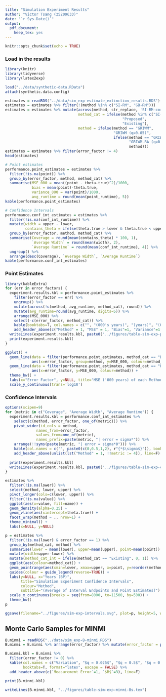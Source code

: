---
title: "Simulation Experiment Results"
author: "Victor Tsang (z5209633)"
date: "`r Sys.Date()`"
output:
  pdf_document:
    keep_tex: yes
---

```{r setup, include=FALSE}
knitr::opts_chunk$set(echo = TRUE)
```

### Load in the results

```{r, warning=FALSE, message=FALSE}
library(knitr)
library(tidyverse)
library(latex2exp)

load("../data/synthetic-data.RData")
attach(synthetic.data.config)

estimates = readRDS("../data/sim_exp-estimate_extinction_results.RDS")
estimates = estimates %>% filter(!(method %in% c("SI-RM", "GB-RM")))
estimates = estimates %>% mutate(across(method, str_replace, 'SI-RM-corrected', 'SI-RM'),
                                 method_cat = ifelse(method %in% c("SI-RM", "MINMI"),
                                                     "Proposed",
                                                     "Existing"),
                                 method = ifelse(method == "GRIWM",
                                                 "GRIWM (q=0.05)",
                                                 ifelse(method == "GRIWM-corrected",
                                                        "GRIWM-BA (q=0.5)",
                                                        method)))
estimates = estimates %>% filter(error_factor != 4)
head(estimates)
```


```{r}
# Point estimates
performance.point_estimates = estimates %>%
  filter(!is.na(point)) %>%
  group_by(error_factor, method, method_cat) %>%
  summarise(MSE_000 = mean((point - theta.true)^2)/1000,
            bias = mean(point)-theta.true,
            variance_000 = var(point)/1000,
            avg_runtime = round(mean(point_runtime), 5))
kable(performance.point_estimates)

# Confidence Intervals
performance.conf_int_estimates = estimates %>%
  filter(!is.na(conf_int_runtime)) %>%
  mutate(width = upper - lower,
         contains_theta = ifelse(theta.true > lower & theta.true < upper, 1, 0)) %>%
  group_by(error_factor, method, method_cat) %>%
  summarise(Coverage = round(mean(contains_theta) * 100, 1),
            `Average Width` = round(mean(width), 2),
            `Average Runtime` = round(mean(conf_int_runtime), 4)) %>%
  ungroup() %>%
  arrange(desc(Coverage), `Average Width`, `Average Runtime`)
kable(performance.conf_int_estimates)
```

### Point Estimates

```{r results='asis'}
library(kableExtra)
for (err in error_factors) {
  experiment.results.kbl = performance.point_estimates %>% 
    filter(error_factor == err) %>% 
    ungroup() %>%
    mutate(across(!c(method, avg_runtime, method_cat), round)) %>% 
    mutate(avg_runtime=round(avg_runtime, digits=5)) %>%
    arrange(MSE_000) %>%
    select(-c(error_factor, method_cat)) %>%
    kable(booktabs=T, col.names = c("", "(000's years)", "(years)", "(000's years)", "(seconds)"), format="latex") %>%
    add_header_above(c("Method" = 1, "MSE" = 1, "Bias"=1, "Variance"=1, "Average Runtime"=1), line=F, align=c("l", "c", "c", "c", "c"))
  writeLines(experiment.results.kbl, paste0("../figures/table-sim-exp-point-error", err, ".tex"))
  print(experiment.results.kbl)
}
```


```{r fig.width=12, fig.height=8}
ggplot() +
  geom_line(data = filter(performance.point_estimates, method_cat == "Existing"),
            aes(x=error_factor, group=method, y=MSE_000, colour=method_cat), alpha=0.6) +
  geom_line(data = filter(performance.point_estimates, method_cat == "Proposed"),
            aes(x=error_factor, y=MSE_000, colour=method)) +
  theme_bw() +
  labs(x="Error Factor", y=NULL, title="MSE ('000 years) of each Method") +
  scale_y_continuous(trans='log10')
```


### Confidence Intervals

```{r results='asis'}
options(scipen=9)
for (metric in c("Coverage", "Average Width", "Average Runtime")) {
  experiment.results.kbl = performance.conf_int_estimates %>%
    select(c(method, error_factor, one_of(metric))) %>%
    pivot_wider(id_cols = method,
              names_from=error_factor,
              values_from=one_of(metric),
              names_prefix=paste(metric, "| error = sigma*")) %>%
    arrange(!!syms(paste(metric, "| error = sigma*0"))) %>%
    kable(col.names = c("", paste0(c(0,0.5,1,2), r"{*$\sigma$}")), booktabs=T, format="latex", escape = FALSE) %>%
    add_header_above(unlist(lst("Method" = 1, !!metric := 4)), line=F)
    
  print(experiment.results.kbl)
  writeLines(experiment.results.kbl, paste0("../figures/table-sim-exp-conf-int-", str_replace(tolower(metric), " ", "-"), ".tex"))
}
```


```{r fig.width=25, fig.height=4}
estimates %>%
  filter(!is.na(lower)) %>%
  select(method, lower, upper) %>%
  pivot_longer(cols=c(lower, upper)) %>%
  filter(!is.na(value)) %>%
  ggplot(aes(x=value, fill=name)) +
  geom_density(alpha=0.25) +
  geom_vline(aes(xintercept=theta.true)) +
  facet_wrap(method ~ ., nrow=1) +
  theme_minimal() +
  labs(x=NULL, y=NULL)
```


```{r fig.width=8, fig.height=5}
p = estimates %>%
  filter(!is.na(lower) & error_factor == 1) %>%
  group_by(method_cat, method) %>%
  summarise(lower = mean(lower), upper=mean(upper), point=mean(point)) %>%
  mutate(width=upper-lower) %>%
  mutate(method_cat_int = ifelse(method_cat == "Existing", 0, 1)) %>%
  ggplot(aes(colour=method_cat)) +
  geom_pointrange(aes(xmin=lower, xmax=upper, x=point, y=reorder(method, method_cat_int))) +
  guides(colour = guide_legend(reverse=TRUE)) +
  labs(y=NULL, x="Years (BP)",
       title="Simulation Experiment Confidence Intervals",
       colour="Method",
       subtitle="(Average of Interval Endpoints and Point Estimates)") +
  scale_x_continuous(breaks = seq(from=8000, to=11500, by=500)) +
  theme_bw()
p
```


```{r}
ggsave(filename="../figures/sim-exp-intervals.svg", plot=p, height=5, width=8)
```

## Monte Carlo Samples for MINMI

```{r}
B.minmi = readRDS("../data/sim_exp-B-minmi.RDS")
B.minmi = B.minmi %>% arrange(error_factor) %>% mutate(error_factor = paste0(error_factor, r"{*$\sigma$}"))

B.minmi.kbl = B.minmi %>%
  filter(error_factor != 0) %>%
  kable(col.names = c("Variation", "$q = 0.025$", "$q = 0.5$", "$q = 0.975$"),
        booktabs=T, format="latex", escape = FALSE) %>%
  add_header_above(c(`Measurement Error`=1, `$B$`=3), line=F)

print(B.minmi.kbl)

writeLines(B.minmi.kbl, "../figures/table-sim-exp-minmi-Bs.tex")
```

